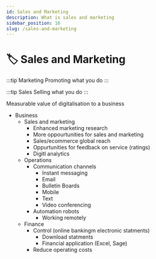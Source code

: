 ```yaml
---
id: Sales and Marketing
description: What is sales and marketing
sidebar_position: 16
slug: /sales-and-marketing
---
```


# 🏷️ Sales and Marketing


:::tip Marketing
Promoting what you do
:::

:::tip Sales
Selling what you do
:::

Measurable value of digitalisation to a business <br />
- Business
  - Sales and marketing
    - Enhanced marketing research
    - More oppourtunities for sales and marketing
    - Sales/ecommerce global reach
    - Oppurtunities for feedback on service (ratings)
    - Digitl analytics
  - Operations
    - Communication channels
      - Instant messaging
      - Email
      - Bulletin Boards
      - Mobile
      - Text
      - Video conferencing 
    - Automation robots
      - Working remotely
  - Finance
    - Control (online bankingm electronic statments)
      - Download statments
      - Financial application (Excel, Sage)
    - Reduce operating costs
